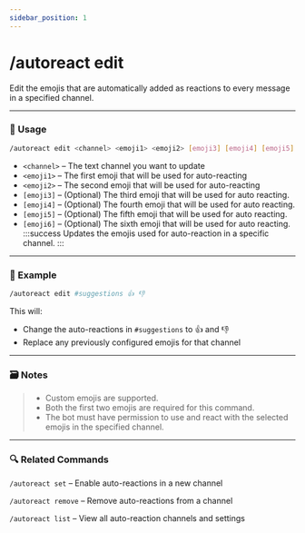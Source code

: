 ```yaml
---
sidebar_position: 1
---
```


# /autoreact edit

Edit the emojis that are automatically added as reactions to every message in a specified channel.

<hr className="md-divider-gradient" />

### 💬 Usage
```bash
/autoreact edit <channel> <emoji1> <emoji2> [emoji3] [emoji4] [emoji5] [emoji6]
```
- `<channel>` – The text channel you want to update
- `<emoji1>` – The first emoji that will be used for auto-reacting
- `<emoji2>` – The second emoji that will be used for auto-reacting
- `[emoji3]` – (Optional) The third emoji that will be used for auto reacting.
- `[emoji4]` – (Optional) The fourth emoji that will be used for auto reacting.
- `[emoji5]` – (Optional) The fifth emoji that will be used for auto reacting.
- `[emoji6]` – (Optional) The sixth emoji that will be used for auto reacting.
:::success
Updates the emojis used for auto-reaction in a specific channel.
:::

<hr className="md-divider-gradient" />

### 📌 Example
```bash
/autoreact edit #suggestions 👍 👎
```
This will:
- Change the auto-reactions in `#suggestions` to 👍 and 👎
- Replace any previously configured emojis for that channel

<hr className="md-divider-gradient" />

### 🗃️ Notes
> - Custom emojis are supported.
> - Both the first two emojis are required for this command.
> - The bot must have permission to use and react with the selected emojis in the specified channel.

<hr className="md-divider-gradient" />

### 🔍 Related Commands
`/autoreact set` – Enable auto-reactions in a new channel

`/autoreact remove` – Remove auto-reactions from a channel

`/autoreact list` – View all auto-reaction channels and settings